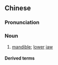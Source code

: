 {{also|下颌}}
==Chinese==
{{zh-forms|s=下颌}}

===Pronunciation===
{{zh-pron
|m=xià頜
|c=haa6 hap6
|cat=n
}}

===Noun===
{{zh-noun}}

# [[mandible]]; [[lower]] [[jaw]]

====Derived terms====
{{zh-der|下頜骨}}

{{zh-cat|Anatomy}}